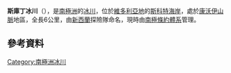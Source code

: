 {{coord|76|54|S|160|45|E|display=title}}

'''斯庫丁冰川'''（{{lang-en|Scudding Glacier}}），是[[南極洲|南極洲]]的[[冰川|冰川]]，位於[[維多利亞地|維多利亞地]]的[[斯科特海岸|斯科特海岸]]，處於[[康沃伊山脈|康沃伊山脈]]地區，全長6公里，由[[新西蘭|新西蘭]]探險隊命名，現時由[[南極條約體系|南極條約體系]]管理。

==參考資料==
{{usgs-gazetteer}}

{{DEFAULTSORT:Scudding Glacier}}
[[Category:南極洲冰川|Category:南極洲冰川]]


{{ScottCoast-geo-stub}}